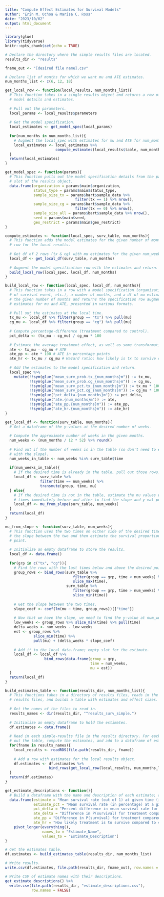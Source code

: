 ```yaml
---
title: "Compute Effect Estimates for Survival Models"
author: "Erin M. Ochoa & Marisa C. Ross"
date: "2023/10/02"
output: html_document
---
```


```r
library(glue)
library(tidyverse)
knitr::opts_chunk$set(echo = TRUE)
```

```r
# Declare the directory where the simple results files are located.
results_dir <- "results"

fname_out <- "[desired file name].csv"

# Declare list of months for which we want mu and ATE estimates.
num_months_list <- c(6, 12, 18)
```

```r
get_local_row <- function(local_results, num_months_list){
  # This function takes in a single results object and returns a row of the
  # model details and estimates.
  
  # Pull out the parameters.
  local_params <- local_results$parameters
  
  # Get the model specification.
  local_estimates <- get_model_spec(local_params)
  
  for(num_months in num_months_list){
    # Augment the local_spec with estimates for mu and ATE for num_months.
    local_estimates <- local_estimates %>% 
                       compute_estimates(local_results$table, num_months)
  }
  return(local_estimates)
}
```

```r
get_model_spec <- function(params){
  # This function pulls out the model specification details from the parameters
  # slot of the results object.
  data.frame(organization = params$main$organization,
             status_type = params$main$status_type,
             sample_size_tx = params$bart$sample_data %>% 
                                filter(tx == 1) %>% nrow(),
             sample_size_cg = params$bart$sample_data %>% 
                                filter(tx == 0) %>% nrow(),
             sample_size_all = params$bart$sample_data %>% nrow(),
             seed = params$main$seed,
             geo_restrict = params$main$geo_restrict)
}
```

```r
compute_estimates <- function(local_spec, surv_table, num_months){
  # This function adds the model estimates for the given number of months to the
  # row for the local results.
  
  # Get df of 2 rows (tx & cg) with mu estimates for the given num_weeks.
  local_df <- get_local_df(surv_table, num_months)
  
  # Augment the model specification row with the estimates and return.
  build_local_row(local_spec, local_df, num_months)
}
```

```r
build_local_row <- function(local_spec, local_df, num_months){
  # This function takes in a row with a model specification (organization, type
  # of survival event, etc.), a number of months, and a df of mu estimates for
  # the given number of months and returns the specification row augmented with
  # estimates for mu and ATE, presented in various formats.
  
  # Pull out the estimates at the local time.
  tx_mu <- local_df %>% filter(group == "tx") %>% pull(mu)
  cg_mu <- local_df %>% filter(group == "cg") %>% pull(mu)
  
  # Compute percentage-difference (treatment compared to control).
  pct_delta <- (tx_mu - cg_mu) / cg_mu * 100
  
  # Estimate the average treatment effect, as well as some transformations.
  ate <- tx_mu - cg_mu # ATE
  ate_pp <- ate * 100 # ATE in percentage points
  ate_hr <- tx_mu / cg_mu # Hazard ratio: how likely is tx to survive compared to cg at num_weeks?
  
  # Add the estimates to the model specification and return.
  local_spec %>%
    mutate(!!sym(glue("mean_surv_prob.tx_{num_months}m")) := tx_mu,
           !!sym(glue("mean_surv_prob.cg_{num_months}m")) := cg_mu,
           !!sym(glue("mean_surv_pct.tx_{num_months}m")) := tx_mu * 100,
           !!sym(glue("mean_surv_pct.cg_{num_months}m")) := cg_mu * 100,
           !!sym(glue("pct_delta.{num_months}m")) := pct_delta,
           !!sym(glue("ate.{num_months}m")) := ate,
           !!sym(glue("ate_pp.{num_months}m")) := ate_pp,
           !!sym(glue("ate_hr.{num_months}m")) := ate_hr)
}
```

```r
get_local_df <- function(surv_table, num_months){
  # Get a dataframe of the y-values at the desired number of weeks.
  
  # Compute the approximate number of weeks in the given months.
  num_weeks <- (num_months / 12 * 52) %>% round()
  
  # Find out if the number of weeks is in the table (so don't need to estimate
  # with the slope).
  num_weeks_in_table <- num_weeks %in% surv_table$time
  
  if(num_weeks_in_table){
    # If the desired time is already in the table, pull out those rows.
    local_df <- surv_table %>% 
                filter(time == num_weeks) %>% 
                transmute(group, time, mu)
  } else{
    # If the desired time is not in the table, estimate the mu values using the
    # times immediately before and after to find the slope and y-val per group.
    local_df <- mu_from_slope(surv_table, num_weeks)
  }
  return(local_df)
}
```

```r
mu_from_slope <- function(surv_table, num_weeks){
  # This function uses the two times on either side of the desired time to find
  # the slope between the two and then estimate the survival proportion at that
  # point.
  
  # Initialize an empty dataframe to store the results.
  local_df <- data.frame()
  
  for(grp in c("tx", "cg")){
    # Find the rows with the last times below and above the desired point.
    group_rows <- bind_rows(surv_table %>% 
                               filter(group == grp, time < num_weeks) %>% 
                               slice_max(time),
                            surv_table %>% 
                               filter(group == grp, time > num_weeks) %>% 
                               slice_min(time))
    
    # Get the slope between the two times.
    slope_coef <- coef(lm(mu ~ time, group_rows))[["time"]]
    
    # Now that we have the slope, we need to find the y-value at num_weeks.
    low_weeks <- group_rows %>% slice_min(time) %>% pull(time)
    delta_weeks <- num_weeks - low_weeks
    est <- group_rows %>% 
             slice_min(time) %>% 
             pull(mu) + (delta_weeks * slope_coef)
    
    # Add it to the local data.frame; empty slot for the estimate.
    local_df <- local_df %>% 
                  bind_rows(data.frame(group = grp,
                                       time = num_weeks,
                                       mu = est))
  }
  return(local_df)
}
```

```r
build_estimates_table <- function(results_dir, num_months_list){
  # This functions takes in a directory of results files, reads in the simple
  # results files, and builds a table with estimates and effect sizes.
  
  # Get the names of the files to read in.
  results_names <- dir(results_dir, "^results_surv_simple.")
  
  # Initialize an empty dataframe to hold the estimates.
  df.estimates <- data.frame()
  
  # Read in each simple-results file in the results directory. For each, pull
  # out the table, compute the estimates, and add to a dataframe of estimates.
  for(fname in results_names){
    local_results <- readRDS(file.path(results_dir, fname))
    
    # Add a row with estimates for the local results object.
    df.estimates <- df.estimates %>% 
                    bind_rows(get_local_row(local_results, num_months_list))
  }
  return(df.estimates)
}
```

```r
get_estimate_descriptions <- function(){
  # Build a dataframe with the name and description of each estimate; return.
  data.frame(estimate = "Mean survival rate (out of 1) at given time (in months; higher number is the better outcome)",
             estimate_pct = "Mean survival rate (in percentage) at a given time (in months; higher number is the better outcome)",
             pct_delta = "Percent difference in mean survival rate for treatment compared to control (negative values are unfavorable)",
             ate_delta = "Difference in P(survival) for treatment compared to control (negative values are unfavorable)",
             ate_pp = "Difference in P(survival) for treatment compared to control in percentage points (negative values are unfavorable)",
             ate_hr = "How likely treatment is to survive compared to control (values below 1 are unfavorable)") %>% 
    pivot_longer(everything(),
                 names_to = "Estimate_Name",
                 values_to = "Estimate_Description")
}
```

```r
# Get the estimates table.
df.estimates <- build_estimates_table(results_dir, num_months_list)

# Write results.
write.csv(df.estimates, file.path(results_dir, fname_out), row.names = FALSE)

# Write CSV of estimate names with their descriptions.
get_estimate_descriptions() %>% 
  write.csv(file.path(results_dir, "estimate_descriptions.csv"),
            row.names = FALSE)
```